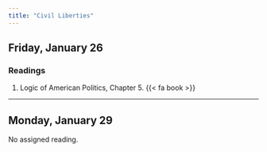 ```yaml
---
title: "Civil Liberties"
---
```



## Friday, January 26

### Readings

1. Logic of American Politics, Chapter 5. {{< fa book >}}


---



## Monday, January 29

No assigned reading.

